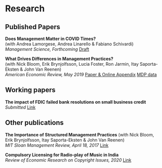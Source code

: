 # Research

## Published Papers

**Does Management Matter in COVID Times?**  
(with Andrea Lamorgese, Andrea Linarello & Fabiano Schivardi)  
*Management Science, Forthcoming* [Draft](https://drive.google.com/file/d/1JncOAwR5ky1BbKtDIkNwoo-dhJrCQ9uc/view)

**What Drives Differences in Management Practices?**  
(with Nick Bloom, Erik Brynjolfsson, Lucia Foster, Ron Jarmin, Itay Saporta-Eksten & John Van Reenen)  
*American Economic Review, May 2019* 
[Paper & Online Appendix](https://www.aeaweb.org/articles?id=10.1257/aer.20170491)
[MDP data](https://drive.google.com/file/d/1Q20TCarWo9sWF6am7JvEtEflkAc1zG5z/view)

## Working papers

**The impact of FDIC failed bank resolutions on small business credit**  
*Submitted* [Link](https://drive.google.com/file/d/152d_ez2Ki7TFE7zsf4CgUfiGpHWYCH9k/view?usp=sharing)

## Other publications

**The Importance of Structured Management Practices**
(with Nick Bloom, Erik Brynjolfsson, Itay Saporta-Eksten & John Van Reenen)   
*MIT Sloan Management Review, April 18, 2017* [Link](https://sloanreview.mit.edu/article/the-importance-of-structured-management-practices/)

**Compulsory Licensing for Radio-play of Music in India**  
*Review of Economic Research on Copyright Issues, 2020* [Link](http://www.serci.org/rerci_files/2020/patnaik.pdf)


